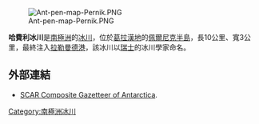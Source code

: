 [[Image:Ant-pen-map-Pernik.PNG|thumb]]

{{coord|67|18|S|66|23|W|type:glacier_region:AQ_source:GNIS|display=title}}

'''哈費利冰川'''是[[南極洲|南極洲]]的[[冰川|冰川]]，位於[[葛拉漢地|葛拉漢地]]的[[佩爾尼克半島|佩爾尼克半島]]，長10公里、寬3公里，最終注入[[拉勒曼德港|拉勒曼德港]]，該冰川以[[瑞士|瑞士]]的冰川學家命名。

==外部連結==
* [http://data.aad.gov.au/aadc/gaz/scar/ SCAR Composite Gazetteer of Antarctica]{{WebCite|url=https://www.webcitation.org/5ug2CfC7m?url=http://data.aad.gov.au/aadc/gaz/scar/ |date=20101202140255 |dateformat=iso }}.

{{DEFAULTSORT:Haefeli Glacier}}
[[Category:南極洲冰川|Category:南極洲冰川]]


{{LoubetCoast-geo-stub}}